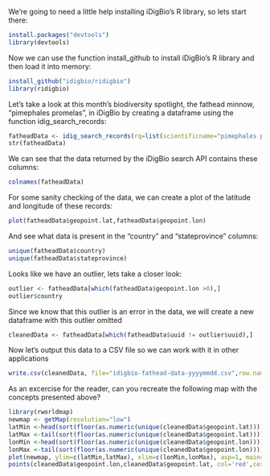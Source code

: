 We're going to need a little help installing iDigBio's R library, so lets start there:

```r
install.packages("devtools")
library(devtools)
```

Now we can use the function install_github to install iDigBio's R library and then load it into memory:

```r
install_github("idigbio/ridigbio")
library(ridigbio)
```



Let's take a look at this month's biodiversity spotlight, the fathead minnow, "pimephales promelas", in iDigBio by creating a dataframe using the function idig_search_records:

```r
fatheadData <- idig_search_records(rq=list(scientificname="pimephales promelas"))
str(fatheadData)
```


We can see that the data returned by the iDigBio search API contains these columns:

```r
colnames(fatheadData)
```

For some sanity checking of the data, we can create a plot of the latitude and longitude of these records:

```r
plot(fatheadData$geopoint.lat,fatheadData$geopoint.lon)
```

And see what data is present in the "country" and "stateprovince" columns:

```r
unique(fatheadData$country)
unique(fatheadData$stateprovince)
```

Looks like we have an outlier, lets take a closer look:

```r
outlier <- fatheadData[which(fatheadData$geopoint.lon >0),]
outlier$country
```

Since we know that this outlier is an error in the data, we will create a new dataframe with this outlier omitted

```r
cleanedData <- fatheadData[which(fatheadData$uuid != outlier$uuid),]
```

Now let's output this data to a CSV file so we can work with it in other applications

```r
write.csv(cleanedData, file="idigbio-fathead-data-yyyymmdd.csv",row.names=FALSE)
```

As an excercise for the reader, can you recreate the following map with the concepts presented above?

```r
library(rworldmap)
newmap <- getMap(resolution="low")
latMin <-head(sort(floor(as.numeric(unique(cleanedData$geopoint.lat)))), n=1)
latMax <-tail(sort(floor(as.numeric(unique(cleanedData$geopoint.lat)))), n=1)
lonMin <-head(sort(floor(as.numeric(unique(cleanedData$geopoint.lon)))), n=1)
lonMax <-tail(sort(floor(as.numeric(unique(cleanedData$geopoint.lon)))), n=1)
plot(newmap, ylim=c(latMin,latMax), xlim=c(lonMin,lonMax), asp=1, main="pimephales promelas in iDigBio")
points(cleanedData$geopoint.lon,cleanedData$geopoint.lat, col='red',cex=.3)

```



